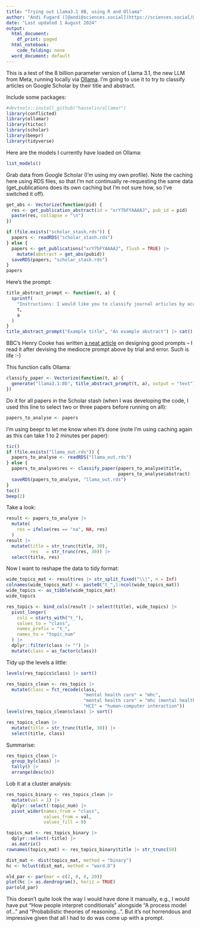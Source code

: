 ```yaml
---
title: "Trying out Llama3.1 8B, using R and Ollama"
author: "Andi Fugard ([@andi@sciences.social](https://sciences.social/@andi))"
date: "Last updated 1 August 2024"
output:
  html_document:
    df_print: paged
  html_notebook:
    code_folding: none
  word_document: default
---
```



This is a test of the 8 billion parameter version of Llama 3.1, the new LLM from Meta, running locally via [Ollama](https://ollama.com/). I'm going to use it to try to classify articles on Google Scholar by their title and abstract.

Include some packages:

```r
#devtools::install_github("hauselin/ollamar")
library(conflicted)
library(ollamar)
library(tictoc)
library(scholar)
library(beepr)
library(tidyverse)
```

Here are the models I currently have loaded on Ollama:

```r
list_models()
```

Grab data from Google Scholar (I'm using my own profile). Note the caching here using RDS files, so that I'm not continually re-requesting the same data (get_publications does its own caching but I'm not sure how, so I've switched it off).

```r
get_abs <- Vectorize(function(pid) {
  res <- get_publication_abstract(id = "xrY7bFYAAAAJ", pub_id = pid)
  paste(res, collapse = "\n")
})

if (file.exists("scholar_stash.rds")) {
  papers <- readRDS("scholar_stash.rds")
} else {
  papers <- get_publications("xrY7bFYAAAAJ", flush = TRUE) |>
    mutate(abstract = get_abs(pubid))
  saveRDS(papers, "scholar_stash.rds")
}
papers
```


Here's the prompt:

```r
title_abstract_prompt <- function(t, a) {
  sprintf(
    "Instructions: I would like you to classify journal articles by academic discipline and subdiscipline please, based only on the article's title and abstract. If you don't know, answer 'NA'. Be concise, using a small number of words. If the article belongs to more than one category, separate each one with '|'. An example response would be 'psychology|reasoning|evaluation'. Another example response would be 'research methods|qualitative'. Your answer should be the category or categories, with no other text, no quotation marks, do not provide an explanation, and all lower case please. Use British English naming conventions. The input is:\n\nTitle: %s\n\nAbstract: %s",
    t,
    a
  )
}
title_abstract_prompt("Example title", "An example abstract") |> cat()
```

BBC's Henry Cooke has written [a neat article](https://www.bbc.co.uk/rd/blog/2024-06-mitigating-llm-hallucinations-in-text-summarisation) on designing good prompts -- I read it after devising the mediocre prompt above by trial and error. Such is life :-)


This function calls Ollama:

```r
classify_paper <- Vectorize(function(t, a) {
  generate("llama3.1:8b", title_abstract_prompt(t, a), output = "text") |> as.vector()
})
```


Do it for all papers in the Scholar stash (when I was developing the code, I used this line to select two or three papers before running on all):

```r
papers_to_analyse <- papers
```

I'm using beepr to let me know when it's done (note I'm using caching again as this can take 1 to 2 minutes per paper):

```r
tic()
if (file.exists("llama_out.rds")) {
  papers_to_analyse <- readRDS("llama_out.rds")
} else {
  papers_to_analyse$res <- classify_paper(papers_to_analyse$title,
                                          papers_to_analyse$abstract)
  saveRDS(papers_to_analyse, "llama_out.rds")
}
toc()
beep(2)
```

Take a look:

```r
result <- papers_to_analyse |>
  mutate(
    res = ifelse(res == "na", NA, res)
  )
result |>
  mutate(title = str_trunc(title, 30),
         res   = str_trunc(res, 30)) |>
  select(title, res)
```


Now I want to reshape the data to tidy format:

```r
wide_topics_mat <- result$res |> str_split_fixed("\\|", n = Inf)
colnames(wide_topics_mat) <- paste0("t_",1:ncol(wide_topics_mat))
wide_topics <- as_tibble(wide_topics_mat)
wide_topics
```


```r
res_topics <- bind_cols(result |> select(title), wide_topics) |>
  pivot_longer(
    cols = starts_with("t_"),
    values_to = "class",
    names_prefix = "t_",
    names_to = "topic_num"
  ) |>
  dplyr::filter(class != "") |>
  mutate(class = as_factor(class))
```


Tidy up the levels a little:

```r
levels(res_topics$class) |> sort()
```


```r
res_topics_clean <- res_topics |>
  mutate(class = fct_recode(class,
                             "mental health care" = "mhc",
                             "mental health care" = "mhc (mental health care)",
                             "HCI" = "human-computer interaction"))
levels(res_topics_clean$class) |> sort()
```


```r
res_topics_clean |>
  mutate(title = str_trunc(title, 30)) |>
  select(title, class)
```


Summarise:

```r
res_topics_clean |>
  group_by(class) |>
  tally() |>
  arrange(desc(n))
```


Lob it at a cluster analysis:

```r
res_topics_binary <- res_topics_clean |>
  mutate(val = 1) |>
  dplyr::select(-topic_num) |>
  pivot_wider(names_from = "class",
              values_from = val,
              values_fill = 0)

topics_mat <- res_topics_binary |>
  dplyr::select(-title) |>
  as.matrix()
rownames(topics_mat) <- res_topics_binary$title |> str_trunc(50)

dist_mat <- dist(topics_mat, method = "binary")
hc <- hclust(dist_mat, method = "ward.D")

old_par <- par(mar = c(2, 0, 0, 20))
plot(hc |> as.dendrogram(), horiz = TRUE)
par(old_par)
```


This doesn't quite look the way I would have done it manually, e.g., I would have put "How people interpret conditionals" alongside "A process model of..." and "Probabilistic theories of reasoning...". But it's not horrendous and impressive given that all I had to do was come up with a prompt.


